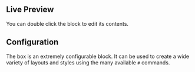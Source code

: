 
## Live Preview

You can double click the block to edit its contents.

<InteractiveBlockPreview symbolId={boxSymbolId} />

## Configuration

The box is an extremely configurable block. It can be used to create a wide
variety of layouts and styles using the many available `#` commands.

<InteractiveBlockPreview
  symbolId={boxSymbolId}
  blockText="#rounded-2xl #bg-emerald-500"
/>

